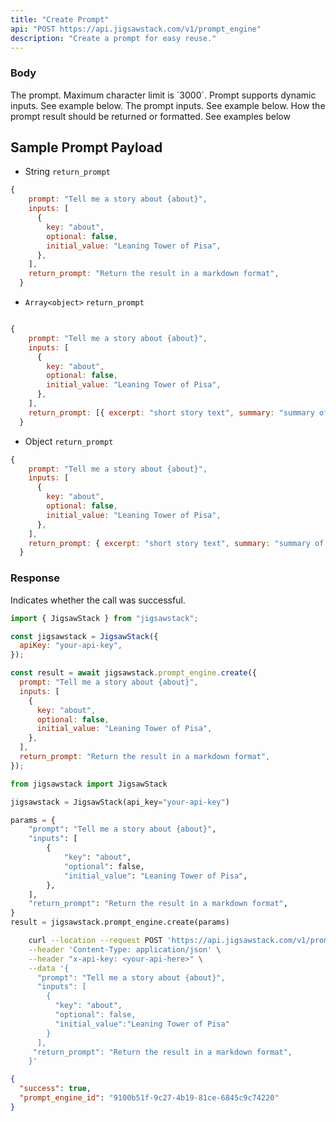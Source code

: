 ```yaml
---
title: "Create Prompt"
api: "POST https://api.jigsawstack.com/v1/prompt_engine"
description: "Create a prompt for easy reuse."
---
```


### Body

<ParamField body="prompt" type="string" required>
  The prompt. Maximum character limit is `3000`. Prompt supports dynamic inputs.
  See example below.
</ParamField>

<ParamField body="inputs" type="array<object>">
  The prompt inputs. See example below.
</ParamField>

<ParamField body="return_prompt" type="string | array | object">
  How the prompt result should be returned or formatted. See examples below
</ParamField>

## Sample Prompt Payload

- String `return_prompt`

```javascript
{
    prompt: "Tell me a story about {about}",
    inputs: [
      {
        key: "about",
        optional: false,
        initial_value: "Leaning Tower of Pisa",
      },
    ],
    return_prompt: "Return the result in a markdown format",
  }
```

- `Array<object>` `return_prompt`

```javascript

{
    prompt: "Tell me a story about {about}",
    inputs: [
      {
        key: "about",
        optional: false,
        initial_value: "Leaning Tower of Pisa",
      },
    ],
    return_prompt: [{ excerpt: "short story text", summary: "summary of story" }],
  }
```

- Object `return_prompt`

```javascript
{
    prompt: "Tell me a story about {about}",
    inputs: [
      {
        key: "about",
        optional: false,
        initial_value: "Leaning Tower of Pisa",
      },
    ],
    return_prompt: { excerpt: "short story text", summary: "summary of story" },
  }
```

<Snippet file="header.mdx" />

### Response

<ResponseField name="success" type="boolean">
  Indicates whether the call was successful.
</ResponseField>

<RequestExample>

```javascript Node.js
import { JigsawStack } from "jigsawstack";

const jigsawstack = JigsawStack({
  apiKey: "your-api-key",
});

const result = await jigsawstack.prompt_engine.create({
  prompt: "Tell me a story about {about}",
  inputs: [
    {
      key: "about",
      optional: false,
      initial_value: "Leaning Tower of Pisa",
    },
  ],
  return_prompt: "Return the result in a markdown format",
});
```

```python Python
from jigsawstack import JigsawStack

jigsawstack = JigsawStack(api_key="your-api-key")

params = {
    "prompt": "Tell me a story about {about}",
    "inputs": [
        {
            "key": "about",
            "optional": false,
            "initial_value": "Leaning Tower of Pisa",
        },
    ],
    "return_prompt": "Return the result in a markdown format",
}
result = jigsawstack.prompt_engine.create(params)
```

```bash cURL
    curl --location --request POST 'https://api.jigsawstack.com/v1/prompt_engine' \
    --header 'Content-Type: application/json' \
    --header "x-api-key: <your-api-here>" \
    --data '{
      "prompt": "Tell me a story about {about}",
      "inputs": [
        {
          "key": "about",
          "optional": false,
          "initial_value":"Leaning Tower of Pisa"
        }
      ],
     "return_prompt": "Return the result in a markdown format",
    }'
```

</RequestExample>

<ResponseExample>

```json Response
{
  "success": true,
  "prompt_engine_id": "9100b51f-9c27-4b19-81ce-6845c9c74220"
}
```

</ResponseExample>
